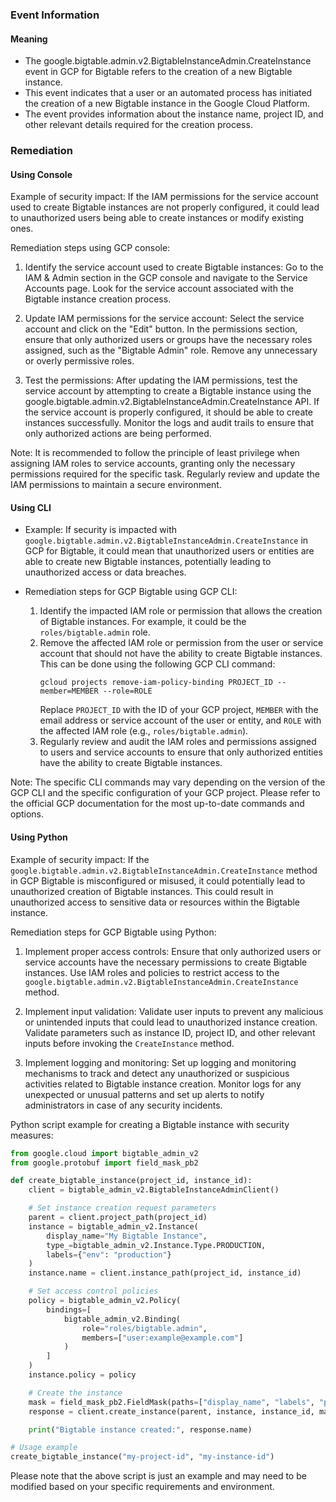 
### Event Information

#### Meaning

- The google.bigtable.admin.v2.BigtableInstanceAdmin.CreateInstance event in GCP for Bigtable refers to the creation of a new Bigtable instance.
- This event indicates that a user or an automated process has initiated the creation of a new Bigtable instance in the Google Cloud Platform.
- The event provides information about the instance name, project ID, and other relevant details required for the creation process.

### Remediation

#### Using Console

Example of security impact: If the IAM permissions for the service account used to create Bigtable instances are not properly configured, it could lead to unauthorized users being able to create instances or modify existing ones.

Remediation steps using GCP console:
1. Identify the service account used to create Bigtable instances: Go to the IAM & Admin section in the GCP console and navigate to the Service Accounts page. Look for the service account associated with the Bigtable instance creation process.

2. Update IAM permissions for the service account: Select the service account and click on the "Edit" button. In the permissions section, ensure that only authorized users or groups have the necessary roles assigned, such as the "Bigtable Admin" role. Remove any unnecessary or overly permissive roles.

3. Test the permissions: After updating the IAM permissions, test the service account by attempting to create a Bigtable instance using the google.bigtable.admin.v2.BigtableInstanceAdmin.CreateInstance API. If the service account is properly configured, it should be able to create instances successfully. Monitor the logs and audit trails to ensure that only authorized actions are being performed.

Note: It is recommended to follow the principle of least privilege when assigning IAM roles to service accounts, granting only the necessary permissions required for the specific task. Regularly review and update the IAM permissions to maintain a secure environment.

#### Using CLI

- Example: If security is impacted with `google.bigtable.admin.v2.BigtableInstanceAdmin.CreateInstance` in GCP for Bigtable, it could mean that unauthorized users or entities are able to create new Bigtable instances, potentially leading to unauthorized access or data breaches.

- Remediation steps for GCP Bigtable using GCP CLI:
  1. Identify the impacted IAM role or permission that allows the creation of Bigtable instances. For example, it could be the `roles/bigtable.admin` role.
  2. Remove the affected IAM role or permission from the user or service account that should not have the ability to create Bigtable instances. This can be done using the following GCP CLI command:
     ```
     gcloud projects remove-iam-policy-binding PROJECT_ID --member=MEMBER --role=ROLE
     ```
     Replace `PROJECT_ID` with the ID of your GCP project, `MEMBER` with the email address or service account of the user or entity, and `ROLE` with the affected IAM role (e.g., `roles/bigtable.admin`).
  3. Regularly review and audit the IAM roles and permissions assigned to users and service accounts to ensure that only authorized entities have the ability to create Bigtable instances.

Note: The specific CLI commands may vary depending on the version of the GCP CLI and the specific configuration of your GCP project. Please refer to the official GCP documentation for the most up-to-date commands and options.

#### Using Python

Example of security impact: If the `google.bigtable.admin.v2.BigtableInstanceAdmin.CreateInstance` method in GCP Bigtable is misconfigured or misused, it could potentially lead to unauthorized creation of Bigtable instances. This could result in unauthorized access to sensitive data or resources within the Bigtable instance.

Remediation steps for GCP Bigtable using Python:

1. Implement proper access controls: Ensure that only authorized users or service accounts have the necessary permissions to create Bigtable instances. Use IAM roles and policies to restrict access to the `google.bigtable.admin.v2.BigtableInstanceAdmin.CreateInstance` method.

2. Implement input validation: Validate user inputs to prevent any malicious or unintended inputs that could lead to unauthorized instance creation. Validate parameters such as instance ID, project ID, and other relevant inputs before invoking the `CreateInstance` method.

3. Implement logging and monitoring: Set up logging and monitoring mechanisms to track and detect any unauthorized or suspicious activities related to Bigtable instance creation. Monitor logs for any unexpected or unusual patterns and set up alerts to notify administrators in case of any security incidents.

Python script example for creating a Bigtable instance with security measures:

```python
from google.cloud import bigtable_admin_v2
from google.protobuf import field_mask_pb2

def create_bigtable_instance(project_id, instance_id):
    client = bigtable_admin_v2.BigtableInstanceAdminClient()

    # Set instance creation request parameters
    parent = client.project_path(project_id)
    instance = bigtable_admin_v2.Instance(
        display_name="My Bigtable Instance",
        type_=bigtable_admin_v2.Instance.Type.PRODUCTION,
        labels={"env": "production"}
    )
    instance.name = client.instance_path(project_id, instance_id)

    # Set access control policies
    policy = bigtable_admin_v2.Policy(
        bindings=[
            bigtable_admin_v2.Binding(
                role="roles/bigtable.admin",
                members=["user:example@example.com"]
            )
        ]
    )
    instance.policy = policy

    # Create the instance
    mask = field_mask_pb2.FieldMask(paths=["display_name", "labels", "policy"])
    response = client.create_instance(parent, instance, instance_id, mask)

    print("Bigtable instance created:", response.name)

# Usage example
create_bigtable_instance("my-project-id", "my-instance-id")
```

Please note that the above script is just an example and may need to be modified based on your specific requirements and environment.

